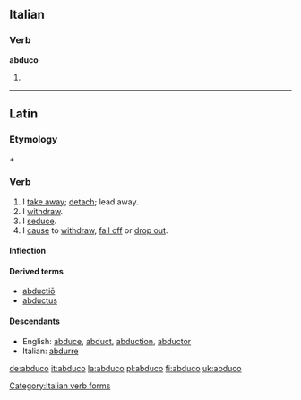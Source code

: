 ==Italian==

===Verb===
'''abduco'''

# {{form of|[[first-person|First-person]] [[singular]] [[present tense]]|[[abdurre#Italian|abdurre]]|lang=Italian}}

[[Category:Italian verb forms]]

----

==Latin==

===Etymology===
{{term|ab-|ab-|from|lang=la}} + {{term|duco|dūcō|I lead|lang=la}}

===Verb===
{{la-verb|abduco|abdūcō|abducere|abdūcere|abduxi|abdūxī|abductum|abductum}}

# I [[take away]]; [[detach]]; lead away.
# I [[withdraw]].
# I [[seduce]].
# I [[cause]] to [[withdraw]], [[fall off]] or [[drop out]].

====Inflection====
{{la-conj-3rd|abdūc|abdux|abduct|11=abduc}}

====Derived terms====
* [[abductio|abductiō]]
* [[abductus]]

====Descendants====
* English: [[abduce]], [[abduct]], [[abduction]], [[abductor]]
* Italian: [[abdurre]]

[[de:abduco]]
[[it:abduco]]
[[la:abduco]]
[[pl:abduco]]
[[fi:abduco]]
[[uk:abduco]]